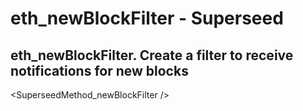 # eth_newBlockFilter  - Superseed

## eth_newBlockFilter. Create a filter to receive notifications for new blocks


<SuperseedMethod_newBlockFilter />
